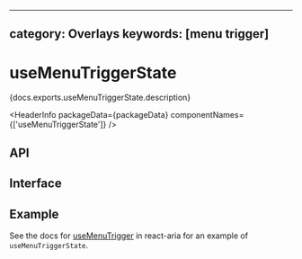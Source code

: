 <!-- Copyright 2020 Adobe. All rights reserved.
This file is licensed to you under the Apache License, Version 2.0 (the "License");
you may not use this file except in compliance with the License. You may obtain a copy
of the License at http://www.apache.org/licenses/LICENSE-2.0
Unless required by applicable law or agreed to in writing, software distributed under
the License is distributed on an "AS IS" BASIS, WITHOUT WARRANTIES OR REPRESENTATIONS
OF ANY KIND, either express or implied. See the License for the specific language
governing permissions and limitations under the License. -->



---
category: Overlays
keywords: [menu trigger]
---

# useMenuTriggerState

<p>{docs.exports.useMenuTriggerState.description}</p>

<HeaderInfo
  packageData={packageData}
  componentNames={['useMenuTriggerState']} />

## API

<FunctionAPI function={docs.exports.useMenuTriggerState} links={docs.links} />

## Interface

<ClassAPI links={docs.links} class={docs.links[docs.exports.useMenuTriggerState.return.id]} />

## Example

See the docs for [useMenuTrigger](/react-aria/useMenuTrigger.html) in react-aria for an example of `useMenuTriggerState`.
